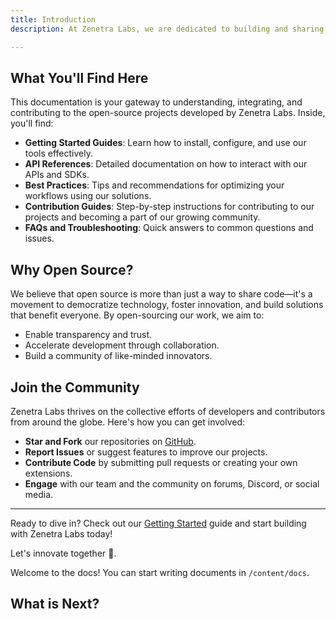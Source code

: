 ```yaml
---
title: Introduction
description: At Zenetra Labs, we are dedicated to building and sharing open-source tools and technologies that empower developers and businesses worldwide. Our mission is to foster innovation, collaboration, and accessibility through high-quality, community-driven projects.

---
```


## What You'll Find Here

This documentation is your gateway to understanding, integrating, and contributing to the open-source projects developed by Zenetra Labs. Inside, you'll find:

- **Getting Started Guides**: Learn how to install, configure, and use our tools effectively.
- **API References**: Detailed documentation on how to interact with our APIs and SDKs.
- **Best Practices**: Tips and recommendations for optimizing your workflows using our solutions.
- **Contribution Guides**: Step-by-step instructions for contributing to our projects and becoming a part of our growing community.
- **FAQs and Troubleshooting**: Quick answers to common questions and issues.

## Why Open Source?

We believe that open source is more than just a way to share code—it's a movement to democratize technology, foster innovation, and build solutions that benefit everyone. By open-sourcing our work, we aim to:

- Enable transparency and trust.
- Accelerate development through collaboration.
- Build a community of like-minded innovators.

## Join the Community

Zenetra Labs thrives on the collective efforts of developers and contributors from around the globe. Here's how you can get involved:

- **Star and Fork** our repositories on [GitHub](https://github.com/zenetralabs).
- **Report Issues** or suggest features to improve our projects.
- **Contribute Code** by submitting pull requests or creating your own extensions.
- **Engage** with our team and the community on forums, Discord, or social media.

---

Ready to dive in? Check out our [Getting Started](./getting-started) guide and start building with Zenetra Labs today!

Let's innovate together 🚀.

Welcome to the docs! You can start writing documents in `/content/docs`.

## What is Next?

<Cards>
  <Card title="Learn more about zenetralabs" href="https://zenetralabs.com" />
  <Card title="Edit this page ?" href="https://github.com/zenetralabs/oss" />
</Cards>
